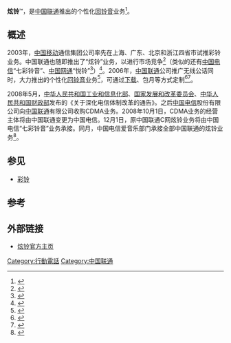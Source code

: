 '''炫铃'''™，是[[中国联通|中国联通]]推出的个性化[[回铃音|回铃音]]业务<ref>{{Cite book|title=移动通信增值业务平台|last=李正茂等编著|first=|publisher=北京：人民邮电出版社|year=2008年10月|isbn=978-7-115-18517-4|location=|pages=52}}</ref>。

==概述==
2003年，[[中国移动|中国移动]]通信集团公司率先在上海、广东、北京和浙江四省市试推彩铃业务。中国联通也随即推出了“炫铃”业务，以进行市场竞争<ref>{{Cite book|title=新媒体概论 NEW MEDIA THEORIES|last=曾来海主编|first=|publisher=南京：南京师范大学出版社|year=2015年6月|isbn=978-7-5651-2066-4|location=|pages=208}}</ref>（类似的还有[[中国电信|中国电信]]“七彩铃音”、[[中国网通|中国网通]]“悦铃”<ref>{{Cite book|title=电信服务营销技巧|last=胥学跃，傅德月编著|first=|publisher=北京：北京邮电大学出版社|year=2008年1月|isbn=978-7-5635-1541-7|location=|pages=25}}</ref>）<ref>{{Cite book|title=中国互联网发展报告 2006|last=黄澄清总编辑；中国互联网协会，中国互联网络信息中心编|first=|publisher=北京：人民邮电出版社|year=2006年10月|isbn=7-115-15177-6|location=|pages=187}}</ref>。2006年，[[中国联通|中国联通]]公司推广无线公话同时，大力推出的个性化[[回铃音|回铃音]]业务<ref>{{Cite book|title=临潭县志 1991-2006|last=临潭县志编纂委员会编|first=|publisher=兰州：甘肃人民出版社|year=2008年12月|isbn=7-226-03726-3|location=|pages=288}}</ref>，可通过[[下载|下载]]、包月等方式定制<ref>{{Cite book|title=电信竞争力：理论与实践|last=朱金周编著|first=|publisher=邮电大学 ,|year=2006年5月|isbn=7-5635-0730-2|location=|pages=83}}</ref><ref>{{Cite book|title=全球电信运营企业发展报告 价值创造与可持续发展 2011-2012|last=何瑛主编|first=|publisher=北京：经济管理出版社|year=2012年11月|isbn=978-7-5096-2041-0|location=|pages=295}}</ref>。

2008年5月，[[中华人民共和国工业和信息化部|中华人民共和国工业和信息化部]]、[[国家发展和改革委员会|国家发展和改革委员会]]、[[中华人民共和国财政部|中华人民共和国财政部]]发布的《关于深化电信体制改革的通告》。之后[[中国电信|中国电信]]股份有限公司向[[中国联通|中国联通]]有限公司收购CDMA业务。2008年10月1日，CDMA业务的经营主体将由中国联通变更为中国电信。12月1日，原中国联通C网炫铃业务将由中国电信“七彩铃音”业务承接。同月，中国电信爱音乐部门承接全部中国联通的炫铃业务<ref>{{Cite book|title=中国通信年鉴 2009|last=中国通信年鉴编辑部编辑|first=|publisher=中国通信年鉴编辑部|year=2009年12月|isbn=9771674826098|location=|pages=158}}</ref>。

==参见==
* [[彩铃|彩铃]]

==参考==
{{reflist}}

==外部链接==
* [https://web.archive.org/web/20060810182321/http://ring.myuni.com.cn/ 炫铃官方主页]

[[Category:行動電話|Category:行動電話]]
[[Category:中国联通|Category:中国联通]]